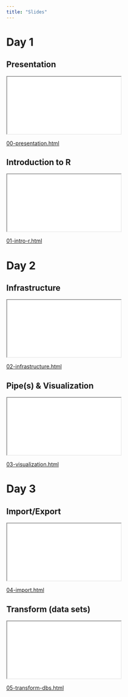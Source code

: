 ```yaml
---
title: "Slides"
---
```


# Day 1

::: panel-tabset
## Presentation

::: center
```{=html}
<iframe class="slide-deck" src="_day-one/slide/00-presentation.html"></iframe>
```
[00-presentation.html](_day-one/slide/00-presentation.html)
:::

## Introduction to R

::: center
```{=html}
<iframe class="slide-deck" src="_day-one/slide/01-intro-r.html"></iframe>
```
[01-intro-r.html](_day-one/slide/01-intro-r.html)

:::

:::




# Day 2

::: panel-tabset
## Infrastructure

::: center
```{=html}
<iframe class="slide-deck" src="_day-two/slide/02-infrastructure.html"></iframe>
```
[02-infrastructure.html](_day-two/slide/02-infrastructure.html)

:::

## Pipe(s) & Visualization

::: {.center}
```{=html}
<iframe class="slide-deck" src="_day-two/slide/03-visualization.html"></iframe>
```
[03-visualization.html](_day-two/slide/03-visualization.html)
:::


:::


# Day 3

::: panel-tabset

## Import/Export

::: {.center}
```{=html}
<iframe class="slide-deck" src="_day-three/slide/04-import.html"></iframe>
```
[04-import.html](_day-three/slide/04-import.html)
:::

## Transform (data sets)

::: {.center}
```{=html}
<iframe class="slide-deck" src="_day-three/slide/05-transform-dbs.html"></iframe>
```
[05-transform-dbs.html](_day-three/slide/05-transform-dbs.html)
:::
:::


<!-- # Day 4 -->

<!-- ::: panel-tabset -->

<!-- ## Summary tables -->

<!-- ::: {.center} -->
<!-- ```{=html} -->
<!-- <iframe class="slide-deck" src="_day-four/slide/06-gtsummary.html"></iframe> -->
<!-- ``` -->
<!-- [06-gtsummary.html](_day-four/slide/06-gtsummary.html) -->
<!-- ::: -->


<!-- ## Transform (Types) -->

<!-- ::: {.center} -->
<!-- ```{=html} -->
<!-- <iframe class="slide-deck" src="_day-four/slide/05-transform-types.html"></iframe> -->
<!-- ``` -->
<!-- [05-transform-types.html](_day-four/slide/05-transform-types.html) -->
<!-- ::: -->



<!-- ## Communicate -->

<!-- ::: {.center} -->
<!-- ```{=html} -->
<!-- <iframe class="slide-deck" src="_day-four/slide/07-quarto.html"></iframe> -->
<!-- [07-quarto.html](_day-four/slide/07-quarto.html) -->
<!-- ``` -->
<!-- ::: -->

<!-- ## Finale -->

<!-- ::: {.center} -->
<!-- ```{=html} -->
<!-- <iframe class="slide-deck" src="_day-four/slide/08-finale.html"></iframe> -->
<!-- ``` -->
<!-- [08-finale.html](_day-four/slide/08-finale.html) -->
<!-- ::: -->

<!-- ::: -->

